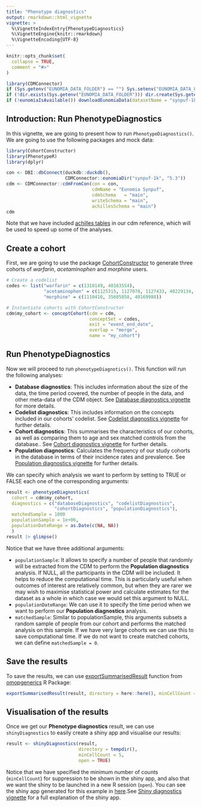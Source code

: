 ```yaml
---
title: "Phenotype diagnostics"
output: rmarkdown::html_vignette
vignette: >
  %\VignetteIndexEntry{PhenotypeDiagnostics}
  %\VignetteEngine{knitr::rmarkdown}
  %\VignetteEncoding{UTF-8}
---
```


```r
knitr::opts_chunk$set(
  collapse = TRUE,
  comment = "#>"
)

library(CDMConnector)
if (Sys.getenv("EUNOMIA_DATA_FOLDER") == "") Sys.setenv("EUNOMIA_DATA_FOLDER" = tempdir())
if (!dir.exists(Sys.getenv("EUNOMIA_DATA_FOLDER"))) dir.create(Sys.getenv("EUNOMIA_DATA_FOLDER"))
if (!eunomiaIsAvailable()) downloadEunomiaData(datasetName = "synpuf-1k", cdmVersion = "5.3")
```

## Introduction: Run PhenotypeDiagnostics

In this vignette, we are going to present how to run `PhenotypeDiagnostics()`. We are going to use the following packages and mock data:

```r
library(CohortConstructor)
library(PhenotypeR)
library(dplyr)

con <- DBI::dbConnect(duckdb::duckdb(), 
                      CDMConnector::eunomiaDir("synpuf-1k", "5.3"))
cdm <- CDMConnector::cdmFromCon(con = con, 
                                cdmName = "Eunomia Synpuf",
                                cdmSchema   = "main",
                                writeSchema = "main", 
                                achillesSchema = "main")
cdm
```

Note that we have included [achilles tables](https://github.com/OHDSI/Achilles) in our cdm reference, which will be used to speed up some of the analyses.

## Create a cohort

First, we are going to use the package [CohortConstructor](https://ohdsi.github.io/CohortConstructor/) to generate three cohorts of *warfarin*, *acetaminophen* and *morphine* users.

```r
# Create a codelist
codes <- list("warfarin" = c(1310149, 40163554),
              "acetaminophen" = c(1125315, 1127078, 1127433, 40229134, 40231925, 40162522, 19133768),
              "morphine" = c(1110410, 35605858, 40169988))

# Instantiate cohorts with CohortConstructor
cdm$my_cohort <- conceptCohort(cdm = cdm,
                               conceptSet = codes, 
                               exit = "event_end_date",
                               overlap = "merge",
                               name = "my_cohort")
```
## Run PhenotypeDiagnostics

Now we will proceed to run `phenotypeDiagnotics()`. This function will run the following analyses:

-   **Database diagnostics**: This includes information about the size of the data, the time period covered, the number of people in the data, and other meta-data of the CDM object. See [Database diagnostics vignette](https://ohdsi.github.io/PhenotypeR/articles/a03_DatabaseDiagnostics.html) for more details. 
-   **Codelist diagnostics**: This includes information on the concepts included in our cohorts' codelist. See [Codelist diagnostics vignette](https://ohdsi.github.io/PhenotypeR/articles/a04_CodelistDiagnostics.html) for further details.
-   **Cohort diagnostics**: This summarises the characteristics of our cohorts, as well as comparing them to age and sex matched controls from the database.. See [Cohort diagnostics vignette](https://ohdsi.github.io/PhenotypeR/articles/a05_CohortDiagnostics.html) for further details.
-   **Population diagnostics**: Calculates the frequency of our study cohorts in the database in terms of their incidence rates and prevalence. See [Population diagnostics vignette](https://ohdsi.github.io/PhenotypeR/articles/a07_PopulationDiagnostics.html) for further details.

We can specify which analysis we want to perform by setting to TRUE or FALSE each one of the corresponding arguments:
```r
result <- phenotypeDiagnostics(
  cohort = cdm$my_cohort, 
  diagnostics = c("databaseDiagnostics", "codelistDiagnostics", 
                  "cohortDiagnostics", "populationDiagnostics"),
  matchedSample = 1000
  populationSample = 1e+06,
  populationDateRange = as.Date(c(NA, NA))
  )
result |> glimpse()
```

Notice that we have three additional arguments:

-   `populationSample`: It allows to specify a number of people that randomly will be extracted from the CDM to perform the **Population diagnostics** analysis. If NULL, all the participants in the CDM will be included. It helps to reduce the computational time. This is particularly useful when outcomes of interest are relatively common, but when they are rarer we may wish to maximise statistical power and calculate estimates for the dataset as a whole in which case we would set this argument to NULL.
-   `populationDateRange`: We can use it to specify the time period when we want to perform our **Population diagnostics** analysis.
-   `matchedSample`: Similar to populationSample, this arguments subsets a random sample of people from our cohort and performs the matched analysis on this sample. If we have very large cohorts we can use this to save computational time. If we do not want to create matched cohorts, we can define `matchedSample = 0`. 

## Save the results
To save the results, we can use [exportSummarisedResult](https://darwin-eu.github.io/omopgenerics/reference/exportSummarisedResult.html) function from [omopgenerics](https://darwin-eu.github.io/omopgenerics/index.html) R Package:
```r
exportSummarisedResult(result, directory = here::here(), minCellCount = 5)
```

## Visualisation of the results
Once we get our **Phenotype diagnostics** result, we can use `shinyDiagnostics` to easily create a shiny app and visualise our results:

```r
result <- shinyDiagnostics(result,
                           directory = tempdir(),
                           minCellCount = 5, 
                           open = TRUE)
```
Notice that we have specified the minimum number of counts (`minCellCount`) for suppression to be shown in the shiny app, and also that we want the shiny to be launched in a new R session (`open`). You can see the shiny app generated for this example in [here](https://dpa-pde-oxford.shinyapps.io/PhenotypeRShiny/).See [Shiny diagnostics vignette](https://ohdsi.github.io/PhenotypeR/articles/a02_ShinyDiagnostics.html) for a full explanation of the shiny app.

